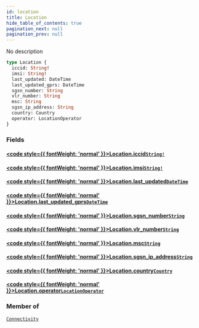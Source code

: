 ```yaml
---
id: location
title: Location
hide_table_of_contents: true
pagination_next: null
pagination_prev: null
---
```








No description

```graphql
type Location {
  iccid: String!
  imsi: String!
  last_updated: DateTime
  last_updated_gprs: DateTime
  sgsn_number: String
  vlr_number: String
  msc: String
  sgsn_ip_address: String
  country: Country
  operator: LocationOperator
}
```


### Fields

#### [<code style={{ fontWeight: 'normal' }}>Location.<b>iccid</b></code>](#)<Bullet />[`String!`](/graphql/graphql/scalars/string) <Badge class="secondary" text="non-null"/> <Badge class="secondary" text="scalar"/>
> 
> 

#### [<code style={{ fontWeight: 'normal' }}>Location.<b>imsi</b></code>](#)<Bullet />[`String!`](/graphql/graphql/scalars/string) <Badge class="secondary" text="non-null"/> <Badge class="secondary" text="scalar"/>
> 
> 

#### [<code style={{ fontWeight: 'normal' }}>Location.<b>last_updated</b></code>](#)<Bullet />[`DateTime`](/graphql/graphql/scalars/date-time) <Badge class="secondary" text="scalar"/>
> 
> 

#### [<code style={{ fontWeight: 'normal' }}>Location.<b>last_updated_gprs</b></code>](#)<Bullet />[`DateTime`](/graphql/graphql/scalars/date-time) <Badge class="secondary" text="scalar"/>
> 
> 

#### [<code style={{ fontWeight: 'normal' }}>Location.<b>sgsn_number</b></code>](#)<Bullet />[`String`](/graphql/graphql/scalars/string) <Badge class="secondary" text="scalar"/>
> 
> 

#### [<code style={{ fontWeight: 'normal' }}>Location.<b>vlr_number</b></code>](#)<Bullet />[`String`](/graphql/graphql/scalars/string) <Badge class="secondary" text="scalar"/>
> 
> 

#### [<code style={{ fontWeight: 'normal' }}>Location.<b>msc</b></code>](#)<Bullet />[`String`](/graphql/graphql/scalars/string) <Badge class="secondary" text="scalar"/>
> 
> 

#### [<code style={{ fontWeight: 'normal' }}>Location.<b>sgsn_ip_address</b></code>](#)<Bullet />[`String`](/graphql/graphql/scalars/string) <Badge class="secondary" text="scalar"/>
> 
> 

#### [<code style={{ fontWeight: 'normal' }}>Location.<b>country</b></code>](#)<Bullet />[`Country`](/graphql/graphql/objects/country) <Badge class="secondary" text="object"/>
> 
> 

#### [<code style={{ fontWeight: 'normal' }}>Location.<b>operator</b></code>](#)<Bullet />[`LocationOperator`](/graphql/graphql/objects/location-operator) <Badge class="secondary" text="object"/>
> 
> 



### Member of

[`Connectivity`](/graphql/graphql/objects/connectivity)  <Badge class="secondary" text="object"/>



